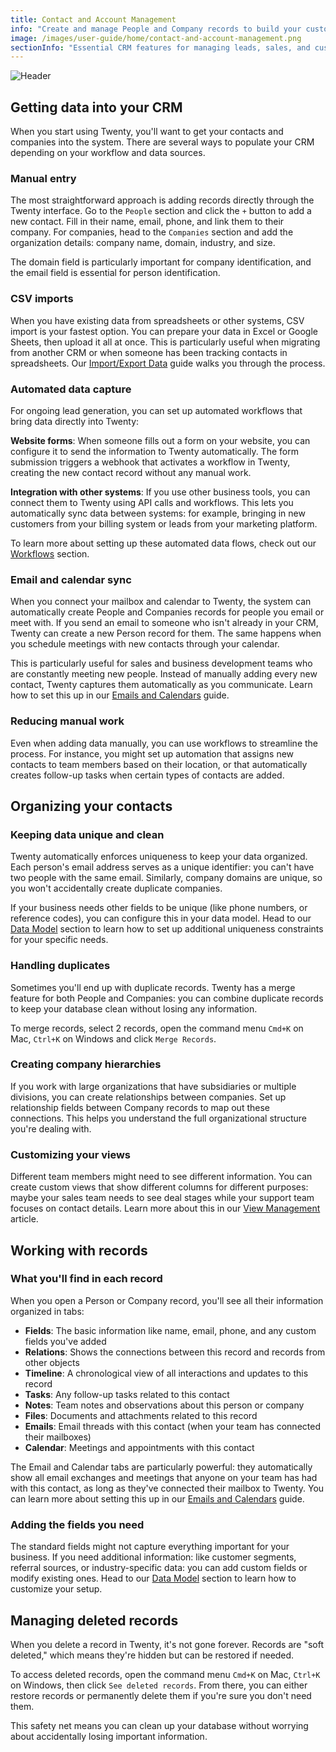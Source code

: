 ```yaml
---
title: Contact and Account Management
info: "Create and manage People and Company records to build your customer database."
image: /images/user-guide/home/contact-and-account-management.png
sectionInfo: "Essential CRM features for managing leads, sales, and customers"
---
```

<Frame>
  <img src="/images/user-guide/home/contact-and-account-management.png" alt="Header" />
</Frame>

## Getting data into your CRM

When you start using Twenty, you'll want to get your contacts and companies into the system. There are several ways to populate your CRM depending on your workflow and data sources.

### Manual entry

The most straightforward approach is adding records directly through the Twenty interface. Go to the `People` section and click the `+` button to add a new contact. Fill in their name, email, phone, and link them to their company. For companies, head to the `Companies` section and add the organization details: company name, domain, industry, and size.

The domain field is particularly important for company identification, and the email field is essential for person identification.

### CSV imports

When you have existing data from spreadsheets or other systems, CSV import is your fastest option. You can prepare your data in Excel or Google Sheets, then upload it all at once. This is particularly useful when migrating from another CRM or when someone has been tracking contacts in spreadsheets. Our [Import/Export Data](/user-guide/getting-started/import-export-data) guide walks you through the process.

### Automated data capture

For ongoing lead generation, you can set up automated workflows that bring data directly into Twenty:

**Website forms**: When someone fills out a form on your website, you can configure it to send the information to Twenty automatically. The form submission triggers a webhook that activates a workflow in Twenty, creating the new contact record without any manual work.

**Integration with other systems**: If you use other business tools, you can connect them to Twenty using API calls and workflows. This lets you automatically sync data between systems: for example, bringing in new customers from your billing system or leads from your marketing platform.

To learn more about setting up these automated data flows, check out our [Workflows](/user-guide/workflows/getting-started-workflows) section.

### Email and calendar sync

When you connect your mailbox and calendar to Twenty, the system can automatically create People and Companies records for people you email or meet with. If you send an email to someone who isn't already in your CRM, Twenty can create a new Person record for them. The same happens when you schedule meetings with new contacts through your calendar.

This is particularly useful for sales and business development teams who are constantly meeting new people. Instead of manually adding every new contact, Twenty captures them automatically as you communicate. Learn how to set this up in our [Emails and Calendars](/user-guide/collaboration/emails-and-calendars) guide.

### Reducing manual work

Even when adding data manually, you can use workflows to streamline the process. For instance, you might set up automation that assigns new contacts to team members based on their location, or that automatically creates follow-up tasks when certain types of contacts are added.

## Organizing your contacts

### Keeping data unique and clean

Twenty automatically enforces uniqueness to keep your data organized. Each person's email address serves as a unique identifier: you can't have two people with the same email. Similarly, company domains are unique, so you won't accidentally create duplicate companies.

If your business needs other fields to be unique (like phone numbers, or reference codes), you can configure this in your data model. Head to our [Data Model](/user-guide/data-model/customize-your-data-model) section to learn how to set up additional uniqueness constraints for your specific needs.

### Handling duplicates

Sometimes you'll end up with duplicate records. Twenty has a merge feature for both People and Companies: you can combine duplicate records to keep your database clean without losing any information.

To merge records, select 2 records, open the command menu `Cmd+K` on Mac, `Ctrl+K` on Windows and click `Merge Records`.

### Creating company hierarchies

If you work with large organizations that have subsidiaries or multiple divisions, you can create relationships between companies. Set up relationship fields between Company records to map out these connections. This helps you understand the full organizational structure you're dealing with.

### Customizing your views

Different team members might need to see different information. You can create custom views that show different columns for different purposes: maybe your sales team needs to see deal stages while your support team focuses on contact details. Learn more about this in our [View Management](/user-guide/crm-essentials/view-management) article.

## Working with records

### What you'll find in each record

When you open a Person or Company record, you'll see all their information organized in tabs:

- **Fields**: The basic information like name, email, phone, and any custom fields you've added
- **Relations**: Shows the connections between this record and records from other objects
- **Timeline**: A chronological view of all interactions and updates to this record
- **Tasks**: Any follow-up tasks related to this contact
- **Notes**: Team notes and observations about this person or company
- **Files**: Documents and attachments related to this record
- **Emails**: Email threads with this contact (when your team has connected their mailboxes)
- **Calendar**: Meetings and appointments with this contact

The Email and Calendar tabs are particularly powerful: they automatically show all email exchanges and meetings that anyone on your team has had with this contact, as long as they've connected their mailbox to Twenty. You can learn more about setting this up in our [Emails and Calendars](/user-guide/collaboration/emails-and-calendars) guide.

### Adding the fields you need

The standard fields might not capture everything important for your business. If you need additional information: like customer segments, referral sources, or industry-specific data: you can add custom fields or modify existing ones. Head to our [Data Model](/user-guide/data-model/customize-your-data-model) section to learn how to customize your setup.

## Managing deleted records

When you delete a record in Twenty, it's not gone forever. Records are "soft deleted," which means they're hidden but can be restored if needed. 

To access deleted records, open the command menu `Cmd+K` on Mac, `Ctrl+K` on Windows, then click `See deleted records`. From there, you can either restore records or permanently delete them if you're sure you don't need them.

This safety net means you can clean up your database without worrying about accidentally losing important information.

